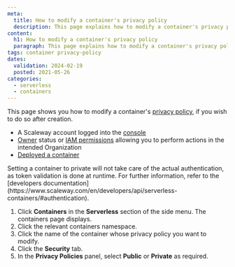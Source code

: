 ```yaml
---
meta:
  title: How to modify a container's privacy policy
  description: This page explains how to modify a container's privacy policy
content:
  h1: How to modify a container's privacy policy
  paragraph: This page explains how to modify a container's privacy policy
tags: container privacy-policy
dates:
  validation: 2024-02-19
  posted: 2021-05-26
categories:
  - serverless
  - containers
---
```


This page shows you how to modify a container's [privacy policy](/serverless/containers/concepts/#privacy-policy), if you wish to do so after creation.

<Macro id="requirements" />

- A Scaleway account logged into the [console](https://console.scaleway.com)
- [Owner](/identity-and-access-management/iam/concepts/#owner) status or [IAM permissions](/identity-and-access-management/iam/concepts/#permission) allowing you to perform actions in the intended Organization
- [Deployed a container](/serverless/containers/how-to/deploy-a-container-from-scaleway-container-registry/)

<Message type="note">
  Setting a container to private will not take care of the actual authentication, as token validation is done at runtime. For further information, refer to the [developers documentation](https://www.scaleway.com/en/developers/api/serverless-containers/#authentication).
</Message>

1. Click **Containers** in the **Serverless** section of the side menu. The containers page displays.
2. Click the relevant containers namespace.
3. Click the name of the container whose privacy policy you want to modify.
4. Click the **Security** tab.
5. In the **Privacy Policies** panel, select **Public** or **Private** as required.


